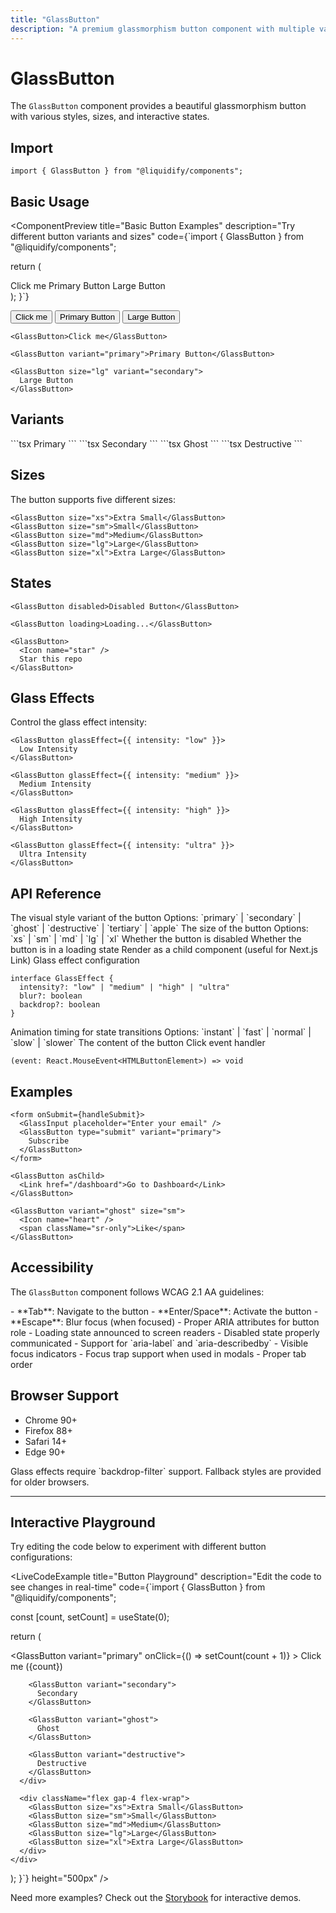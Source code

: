 ```yaml
---
title: "GlassButton"
description: "A premium glassmorphism button component with multiple variants and sizes"
---
```


# GlassButton

The `GlassButton` component provides a beautiful glassmorphism button with various styles, sizes, and interactive states.

## Import

```tsx
import { GlassButton } from "@liquidify/components";
```

## Basic Usage

<ComponentPreview
  title="Basic Button Examples"
  description="Try different button variants and sizes"
  code={`import { GlassButton } from "@liquidify/components";

  return (
    <div className="flex gap-4 items-center">
      <GlassButton>Click me</GlassButton>
      <GlassButton variant="primary">Primary Button</GlassButton>
      <GlassButton size="lg" variant="secondary">
        Large Button
      </GlassButton>
    </div>
  );
}`}
>
  <div className="flex gap-4 items-center">
    <button className="px-4 py-2 rounded-lg bg-white/10 backdrop-blur-md border border-white/20 text-gray-900 dark:text-white hover:bg-white/20 transition-all duration-200">
      Click me
    </button>
    <button className="px-4 py-2 rounded-lg bg-blue-500/80 backdrop-blur-md border border-blue-500/30 text-white hover:bg-blue-500/90 transition-all duration-200">
      Primary Button
    </button>
    <button className="px-6 py-3 text-lg rounded-lg bg-gray-500/80 backdrop-blur-md border border-gray-500/30 text-white hover:bg-gray-500/90 transition-all duration-200">
      Large Button
    </button>
  </div>
</ComponentPreview>

<CodeGroup>

```tsx Basic
<GlassButton>Click me</GlassButton>
```

```tsx With Variant
<GlassButton variant="primary">Primary Button</GlassButton>
```

```tsx With Size
<GlassButton size="lg" variant="secondary">
  Large Button
</GlassButton>
```

</CodeGroup>

## Variants

<CardGroup cols={2}>

<Card title="Primary">
  ```tsx
  <GlassButton variant="primary">Primary</GlassButton>
  ```
</Card>

<Card title="Secondary">
  ```tsx
  <GlassButton variant="secondary">Secondary</GlassButton>
  ```
</Card>

<Card title="Ghost">
  ```tsx
  <GlassButton variant="ghost">Ghost</GlassButton>
  ```
</Card>

<Card title="Destructive">
  ```tsx
  <GlassButton variant="destructive">Destructive</GlassButton>
  ```
</Card>

</CardGroup>

## Sizes

The button supports five different sizes:

```tsx
<GlassButton size="xs">Extra Small</GlassButton>
<GlassButton size="sm">Small</GlassButton>
<GlassButton size="md">Medium</GlassButton>
<GlassButton size="lg">Large</GlassButton>
<GlassButton size="xl">Extra Large</GlassButton>
```

## States

<CodeGroup>

```tsx Disabled
<GlassButton disabled>Disabled Button</GlassButton>
```

```tsx Loading
<GlassButton loading>Loading...</GlassButton>
```

```tsx With Icon
<GlassButton>
  <Icon name="star" />
  Star this repo
</GlassButton>
```

</CodeGroup>

## Glass Effects

Control the glass effect intensity:

```tsx
<GlassButton glassEffect={{ intensity: "low" }}>
  Low Intensity
</GlassButton>

<GlassButton glassEffect={{ intensity: "medium" }}>
  Medium Intensity
</GlassButton>

<GlassButton glassEffect={{ intensity: "high" }}>
  High Intensity
</GlassButton>

<GlassButton glassEffect={{ intensity: "ultra" }}>
  Ultra Intensity
</GlassButton>
```

## API Reference

<ResponseField name="variant" type="string" default="primary">
  The visual style variant of the button Options: `primary` | `secondary` |
  `ghost` | `destructive` | `tertiary` | `apple`
</ResponseField>

<ResponseField name="size" type="string" default="md">
  The size of the button Options: `xs` | `sm` | `md` | `lg` | `xl`
</ResponseField>

<ResponseField name="disabled" type="boolean" default="false">
  Whether the button is disabled
</ResponseField>

<ResponseField name="loading" type="boolean" default="false">
  Whether the button is in a loading state
</ResponseField>

<ResponseField name="asChild" type="boolean" default="false">
  Render as a child component (useful for Next.js Link)
</ResponseField>

<ResponseField name="glassEffect" type="GlassEffect">
  Glass effect configuration
  
  ```tsx
  interface GlassEffect {
    intensity?: "low" | "medium" | "high" | "ultra"
    blur?: boolean
    backdrop?: boolean
  }
  ```
</ResponseField>

<ResponseField name="animationTiming" type="string" default="normal">
  Animation timing for state transitions Options: `instant` | `fast` | `normal`
  | `slow` | `slower`
</ResponseField>

<ResponseField name="children" type="ReactNode">
  The content of the button
</ResponseField>

<ResponseField name="onClick" type="function">
  Click event handler
  
  ```tsx
  (event: React.MouseEvent<HTMLButtonElement>) => void
  ```
</ResponseField>

## Examples

<CodeGroup>

```tsx Form Submit
<form onSubmit={handleSubmit}>
  <GlassInput placeholder="Enter your email" />
  <GlassButton type="submit" variant="primary">
    Subscribe
  </GlassButton>
</form>
```

```tsx Navigation Link
<GlassButton asChild>
  <Link href="/dashboard">Go to Dashboard</Link>
</GlassButton>
```

```tsx Icon Button
<GlassButton variant="ghost" size="sm">
  <Icon name="heart" />
  <span className="sr-only">Like</span>
</GlassButton>
```

</CodeGroup>

## Accessibility

The `GlassButton` component follows WCAG 2.1 AA guidelines:

<AccordionGroup>

<Accordion title="Keyboard Navigation">
  - **Tab**: Navigate to the button - **Enter/Space**: Activate the button -
  **Escape**: Blur focus (when focused)
</Accordion>

<Accordion title="Screen Readers">
  - Proper ARIA attributes for button role - Loading state announced to screen
  readers - Disabled state properly communicated - Support for `aria-label` and
  `aria-describedby`
</Accordion>

<Accordion title="Focus Management">
  - Visible focus indicators - Focus trap support when used in modals - Proper
  tab order
</Accordion>

</AccordionGroup>

## Browser Support

- Chrome 90+
- Firefox 88+
- Safari 14+
- Edge 90+

<Note>
  Glass effects require `backdrop-filter` support. Fallback styles are provided
  for older browsers.
</Note>

---

## Interactive Playground

Try editing the code below to experiment with different button configurations:

<LiveCodeExample
  title="Button Playground"
  description="Edit the code to see changes in real-time"
  code={`import { GlassButton } from "@liquidify/components";

  const [count, setCount] = useState(0);
  
  return (
    <div className="space-y-4">
      <div className="flex gap-4 flex-wrap">
        <GlassButton 
          variant="primary" 
          onClick={() => setCount(count + 1)}
        >
          Click me ({count})
        </GlassButton>
        
        <GlassButton variant="secondary">
          Secondary
        </GlassButton>
        
        <GlassButton variant="ghost">
          Ghost
        </GlassButton>
        
        <GlassButton variant="destructive">
          Destructive
        </GlassButton>
      </div>
      
      <div className="flex gap-4 flex-wrap">
        <GlassButton size="xs">Extra Small</GlassButton>
        <GlassButton size="sm">Small</GlassButton>
        <GlassButton size="md">Medium</GlassButton>
        <GlassButton size="lg">Large</GlassButton>
        <GlassButton size="xl">Extra Large</GlassButton>
      </div>
    </div>
  );
}`}
  height="500px"
/>

Need more examples? Check out the [Storybook](https://storybook.liquidify.dev) for interactive demos.
